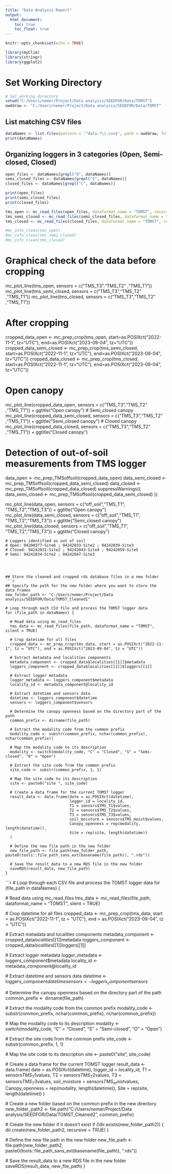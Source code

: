 ```yaml
---
title: "Data Analysis Report"
output:
  html_document:
    toc: true
    toc_float: true
---
```


```r
knitr::opts_chunk$set(echo = TRUE)
```

```r

library(myClim)
library(stringr)
library(ggplot2)
```

# Set Working Directory
```r
# Set working directory
setwd("C:/Users/nemer/Project/Data analysis/SEEDFOR/Data/TOMST")
owddraw <- "C:/Users/nemer/Project/Data analysis/SEEDFOR/Data/TOMST"
```

## List matching CSV files
```r
dataNames <- list.files(pattern = '^data.*\\.csv$', path = owddraw, full.names = FALSE, recursive = TRUE)
print(dataNames)
```

## Organizing loggers in 3 categories (Open, Semi-closed, Closed)
```r

open_files <- dataNames[grepl("O", dataNames)]
semi_closed_files <- dataNames[grepl("S", dataNames)]
closed_files <- dataNames[grepl("C", dataNames)]

print(open_files)
print(semi_closed_files)
print(closed_files)

tms_open <- mc_read_files(open_files, dataformat_name = "TOMST", recursive = FALSE, silent = TRUE, clean = TRUE)
tms_semi_closed <- mc_read_files(semi_closed_files, dataformat_name = "TOMST", recursive = FALSE, silent = TRUE, clean = TRUE)
tms_closed <- mc_read_files(closed_files, dataformat_name = "TOMST", recursive = FALSE, silent = TRUE, clean = TRUE)

#mc_info_clean(tms_open)
#mc_info_clean(tms_semi_closed)
#mc_info_clean(tms_closed)
```


# Graphical check of the data before cropping
mc_plot_line(tms_open, sensors = c("TMS_T3","TMS_T2" ,"TMS_T1")) 
mc_plot_line(tms_semi_closed, sensors = c("TMS_T3","TMS_T2" ,"TMS_T1"))
mc_plot_line(tms_closed, sensors = c("TMS_T3","TMS_T2" ,"TMS_T1"))

# After cropping
cropped_data_open <- mc_prep_crop(tms_open, start=as.POSIXct("2022-11-1", tz="UTC"), end=as.POSIXct("2023-09-04", tz="UTC"))
cropped_data_semi_closed <- mc_prep_crop(tms_semi_closed, start=as.POSIXct("2022-11-1", tz="UTC"), end=as.POSIXct("2023-09-04", tz="UTC"))
cropped_data_closed <- mc_prep_crop(tms_closed, start=as.POSIXct("2022-11-1", tz="UTC"), end=as.POSIXct("2023-09-04", tz="UTC"))

# Open canopy
mc_plot_line(cropped_data_open, sensors = c("TMS_T3","TMS_T2" ,"TMS_T1")) + ggtitle("Open canopy")
# Semi_closed canopy
mc_plot_line(cropped_data_semi_closed, sensors = c("TMS_T3","TMS_T2" ,"TMS_T1")) + ggtitle("Semi_closed canopy")
# Closed canopy
mc_plot_line(cropped_data_closed, sensors = c("TMS_T3","TMS_T2" ,"TMS_T1")) + ggtitle("Closed canopy")



# Detection of out-of-soil measurements from TMS logger
data_open <- mc_prep_TMSoffsoil(cropped_data_open)
data_semi_closed <- mc_prep_TMSoffsoil(cropped_data_semi_closed)
data_closed <- mc_prep_TMSoffsoil(cropped_data_closed)
suppressWarnings({
  data_semi_closed <- mc_prep_TMSoffsoil(cropped_data_semi_closed)
})

mc_plot_line(data_open, sensors = c("off_soil","TMS_T1", "TMS_T2","TMS_T3")) + ggtitle("Open canopy")
mc_plot_line(data_semi_closed, sensors = c("off_soil","TMS_T1", "TMS_T2","TMS_T3")) + ggtitle("Semi_closed canopy")
mc_plot_line(data_closed, sensors = c("off_soil","TMS_T1", "TMS_T2","TMS_T3")) + ggtitle("Closed canopy")
```
# Loggers identified as out of soil
# Open: 94200377-Site6 ; 94242033-Site2 ; 94242039-Site3
# Closed: 94242031-Site2 ; 94242043-Site4 ; 94242059-Site5
# Semi: 94242034-Site2 ; 94242047-Site3 




## Store the cleaned and cropped rds database files in a new folder
```r
## Specify the path for the new folder where you want to store the data frames
new_folder_path <- "C:/Users/nemer/Project/Data analysis/SEEDFOR/Data/TOMST_Cleaned1"

# Loop through each CSV file and process the TOMST logger data
for (file_path in dataNames) {
  
  # Read data using mc_read_files
  tms_data <- mc_read_files(file_path, dataformat_name = "TOMST", silent = TRUE)
  
  # Crop datetime for all files
  cropped_data <- mc_prep_crop(tms_data, start = as.POSIXct("2022-11-1", tz = "UTC"), end = as.POSIXct("2023-09-04", tz = "UTC"))
  
  # Extract metadata and localities components
  metadata_component <- cropped_data$localities[[1]]$metadata
  loggers_component <- cropped_data$localities[[1]]$loggers[[1]]
  
  # Extract logger metadata
  logger_metadata <- loggers_component$metadata
  locality_id <- metadata_component@locality_id
  
  # Extract datetime and sensors data
  datetime <- loggers_component$datetime
  sensors <- loggers_component$sensors
  
  # Determine the canopy openness based on the directory part of the path
  common_prefix <- dirname(file_path)
  
  # Extract the modality code from the common prefix
  modality_code <- substr(common_prefix, nchar(common_prefix), nchar(common_prefix))
  
  # Map the modality code to its description
  modality <- switch(modality_code, "C" = "Closed", "S" = "Semi-closed", "O" = "Open")
  
  # Extract the site code from the common prefix
  site_code <- substr(common_prefix, 1, 1)
  
  # Map the site code to its description
  site <- paste0("site ", site_code)
  
  # Create a data frame for the current TOMST logger
  result_data <- data.frame(date = as.POSIXct(datetime),
                            logger_id = locality_id,
                            T1 = sensors$TMS_T1$values,
                            T2 = sensors$TMS_T2$values,
                            T3 = sensors$TMS_T3$values,
                            soil_moisture = sensors$TMS_moist$values,
                            Canopy_openness = rep(modality, length(datetime)),
                            Site = rep(site, length(datetime))
  )
  
  # Define the new file path in the new folder
  new_file_path <- file.path(new_folder_path, paste0(tools::file_path_sans_ext(basename(file_path)), ".rds"))
  
  # Save the result_data to a new RDS file in the new folder
  saveRDS(result_data, new_file_path)
}

```


```r
# Loop through each CSV file and process the TOMST logger data
for (file_path in dataNames) {
  
  # Read data using mc_read_files
  tms_data <- mc_read_files(file_path, dataformat_name = "TOMST", silent = TRUE)
  
  # Crop datetime for all files
  cropped_data <- mc_prep_crop(tms_data, start = as.POSIXct("2022-11-1", tz = "UTC"), end = as.POSIXct("2023-09-04", tz = "UTC"))
  
  # Extract metadata and localities components
  metadata_component <- cropped_data$localities[[1]]$metadata
  loggers_component <- cropped_data$localities[[1]]$loggers[[1]]
  
  # Extract logger metadata
  logger_metadata <- loggers_component$metadata
  locality_id <- metadata_component@locality_id
  
  # Extract datetime and sensors data
  datetime <- loggers_component$datetime
  sensors <- loggers_component$sensors
  
  # Determine the canopy openness based on the directory part of the path
  common_prefix <- dirname(file_path)
  
  # Extract the modality code from the common prefix
  modality_code <- substr(common_prefix, nchar(common_prefix), nchar(common_prefix))
  
  # Map the modality code to its description
  modality <- switch(modality_code, "C" = "Closed", "S" = "Semi-closed", "O" = "Open")
  
  # Extract the site code from the common prefix
  site_code <- substr(common_prefix, 1, 1)
  
  # Map the site code to its description
  site <- paste0("site ", site_code)
  
  # Create a data frame for the current TOMST logger
  result_data <- data.frame(
    date = as.POSIXct(datetime),
    logger_id = locality_id,
    T1 = sensors$TMS_T1$values,
    T2 = sensors$TMS_T2$values,
    T3 = sensors$TMS_T3$values,
    soil_moisture = sensors$TMS_moist$values,
    Canopy_openness = rep(modality, length(datetime)),
    Site = rep(site, length(datetime))
  )
  
  # Create a new folder based on the common prefix in the new directory
  new_folder_path2 <- file.path("C:/Users/nemer/Project/Data analysis/SEEDFOR/Data/TOMST_Cleaned2", common_prefix)
  
  # Create the new folder if it doesn't exist
  if (!dir.exists(new_folder_path2)) {
    dir.create(new_folder_path2, recursive = TRUE)
  }
  
  # Define the new file path in the new folder
  new_file_path <- file.path(new_folder_path2, paste0(tools::file_path_sans_ext(basename(file_path)), ".rds"))
  
  # Save the result_data to a new RDS file in the new folder
  saveRDS(result_data, new_file_path)
}